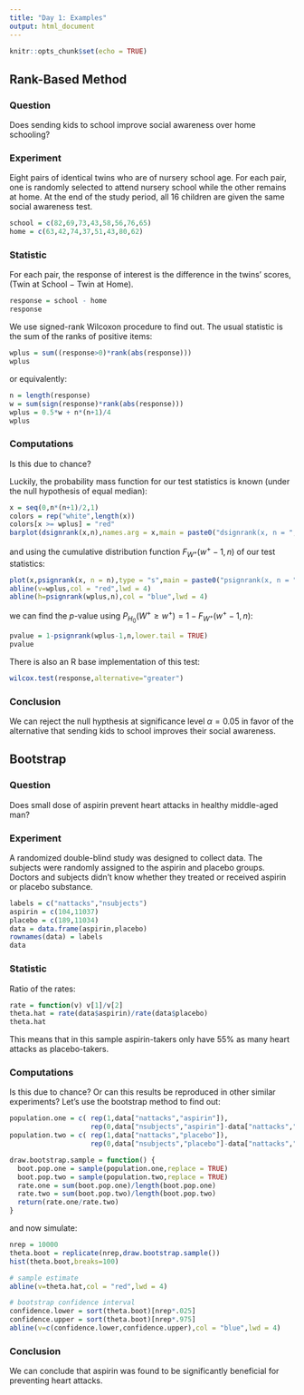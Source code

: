 ```yaml
---
title: "Day 1: Examples"
output: html_document
---
```


```r
knitr::opts_chunk$set(echo = TRUE)
```

## Rank-Based Method

### Question

Does sending kids to school improve social awareness over home schooling?

### Experiment

Eight pairs of identical twins who are of nursery school age. For each pair, one is randomly selected to attend nursery school while the other remains at home. At the end of the study period, all 16 children are given the same social awareness test.

```r
school = c(82,69,73,43,58,56,76,65)
home = c(63,42,74,37,51,43,80,62)
```

### Statistic

For each pair, the response of interest is the difference in the twins’ scores, (Twin at School − Twin at Home).

```r
response = school - home
response
```

We use signed-rank Wilcoxon procedure to find out.
The usual statistic is the sum of the ranks of positive items:

```r
wplus = sum((response>0)*rank(abs(response)))
wplus
```

or equivalently:

```r
n = length(response)
w = sum(sign(response)*rank(abs(response)))
wplus = 0.5*w + n*(n+1)/4
wplus
```

### Computations

Is this due to chance?

Luckily, the probability mass function for our test statistics is known (under the null hypothesis of equal median):

```r
x = seq(0,n*(n+1)/2,1)
colors = rep("white",length(x))
colors[x >= wplus] = "red"
barplot(dsignrank(x,n),names.arg = x,main = paste0("dsignrank(x, n = ", n, ")"),col = colors)
```

and using the cumulative distribution function $F_{W^+}(w^+-1,n)$ of our test statistics:

```r
plot(x,psignrank(x, n = n),type = "s",main = paste0("psignrank(x, n = ", n, ")"))
abline(v=wplus,col = "red",lwd = 4)
abline(h=psignrank(wplus,n),col = "blue",lwd = 4)
```

we can find the $p$-value using $P_{H_0}(W^+ \ge w^+) = 1 - F_{W^+}(w^+ - 1,n)$:

```r
pvalue = 1-psignrank(wplus-1,n,lower.tail = TRUE)
pvalue
```

There is also an R base implementation of this test:

```r
wilcox.test(response,alternative="greater")
```

### Conclusion

We can reject the null hypthesis at significance level $\alpha = 0.05$ in favor of the alternative that sending kids to school improves their social awareness.

## Bootstrap

### Question

Does small dose of aspirin prevent heart attacks in healthy middle-aged man?

### Experiment

A randomized double-blind study was designed to collect data. The subjects were randomly assigned to the aspirin and placebo groups. Doctors and subjects didn't know whether they treated or received aspirin or placebo substance.

```r
labels = c("nattacks","nsubjects")
aspirin = c(104,11037)
placebo = c(189,11034)
data = data.frame(aspirin,placebo)
rownames(data) = labels
data
```

### Statistic

Ratio of the rates:

```r
rate = function(v) v[1]/v[2]
theta.hat = rate(data$aspirin)/rate(data$placebo)
theta.hat
```

This means that in this sample aspirin-takers only have 55% as many heart attacks as placebo-takers.

### Computations

Is this due to chance? Or can this results be reproduced in other similar experiments? 
Let's use the bootstrap method to find out:

```r
population.one = c( rep(1,data["nattacks","aspirin"]), 
                    rep(0,data["nsubjects","aspirin"]-data["nattacks","aspirin"]) )
population.two = c( rep(1,data["nattacks","placebo"]), 
                    rep(0,data["nsubjects","placebo"]-data["nattacks","placebo"]) )

draw.bootstrap.sample = function() {
  boot.pop.one = sample(population.one,replace = TRUE)
  boot.pop.two = sample(population.two,replace = TRUE)
  rate.one = sum(boot.pop.one)/length(boot.pop.one)
  rate.two = sum(boot.pop.two)/length(boot.pop.two)
  return(rate.one/rate.two)
}
```

and now simulate:

```r
nrep = 10000
theta.boot = replicate(nrep,draw.bootstrap.sample())
hist(theta.boot,breaks=100)

# sample estimate
abline(v=theta.hat,col = "red",lwd = 4)

# bootstrap confidence interval
confidence.lower = sort(theta.boot)[nrep*.025]
confidence.upper = sort(theta.boot)[nrep*.975]
abline(v=c(confidence.lower,confidence.upper),col = "blue",lwd = 4)
```

### Conclusion

We can conclude that aspirin was found to be significantly beneficial for preventing heart attacks.
